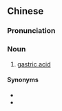 ==Chinese==
{{zh-forms}}

===Pronunciation===
{{zh-pron
|m=wèizhī
|c=wai6 zap1
|cat=n
}}

===Noun===
{{zh-noun}}

# {{lb|zh|biochemistry}} [[gastric acid]]

====Synonyms====
* {{zh-l|胃酸}}
* {{zh-l|胃液}}